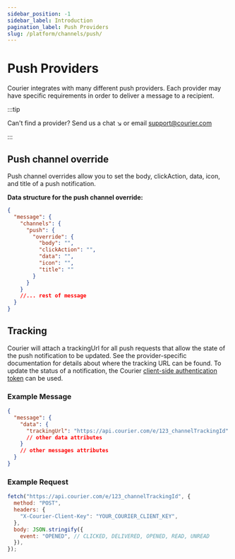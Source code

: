 ```yaml
---
sidebar_position: -1
sidebar_label: Introduction
pagination_label: Push Providers
slug: /platform/channels/push/
---
```


# Push Providers

Courier integrates with many different push providers. Each provider may have specific requirements in order to deliver a message to a recipient.

:::tip  

Can't find a provider? Send us a chat ↘️ or email support@courier.com

:::

## Push channel override

Push channel overrides allow you to set the body, clickAction, data, icon, and title of a push notification.

**Data structure for the push channel override:**

```json
{
  "message": {
    "channels": {
      "push": {
        "override": {
          "body": "",
          "clickAction": "",
          "data": "",
          "icon": "",
          "title": ""
        }
      }
    }
    //... rest of message
  }
}
```

## Tracking

Courier will attach a trackingUrl for all push requests that allow the state of the push notification to be updated. See the provider-specific documentation for details about where the tracking URL can be found. To update the status of a notification, the Courier [client-side authentication token](https://www.notion.so/trycourier/Tracking-Push-events-d6fdb9015da44ae5a6acdc5fe6832571#1ea48b560055476db8c07812adf14e90) can be used.

### Example Message

```json
{
  "message": {
    "data": {
      "trackingUrl": "https://api.courier.com/e/123_channelTrackingId"
      // other data attributes
    }
    // other messages attributes
  }
}
```

### Example Request

```js
fetch("https://api.courier.com/e/123_channelTrackingId", {
  method: "POST",
  headers: {
    "X-Courier-Client-Key": "YOUR_COURIER_CLIENT_KEY",
  },
  body: JSON.stringify({
    event: "OPENED", // CLICKED, DELIVERED, OPENED, READ, UNREAD
  }),
});
```
